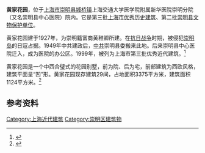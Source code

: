 {{文物保护单位
| 级别 = 区级
| 省区市 = 崇明县
| 名称 = 黄家花园
| 图片 = Huang's Garden.JPG
| 编号 = 
| 分类 = 近现代重要史迹及代表性建筑
| 时代 = 1932年
| 所在 = [[崇明县|崇明县]][[城桥镇|城桥镇]]
| 登录 = 2006年10月31日
}}

'''黄家花园'''，位于[[上海市|上海市]][[崇明县|崇明县]][[城桥镇|城桥镇]]上海交通大学医学院附属新华医院崇明分院（又名崇明县中心医院）院内。它是第三批[[上海市优秀历史建筑|上海市优秀历史建筑]]、第二批[[崇明县文物保护单位|崇明县文物保护单位]]。

黄家花园建于1927年，为崇明籍富商黄稚卿所建。在[[抗日战争|抗日战争]]时期，被侵犯[[崇明岛|崇明岛]]的日寇占据。1949年中共建政后，[[中共|中共]]崇明县委搬来此地。后来崇明县中心医院迁入，成为医院的办公区。1999年，被列为上海市第三批优秀近代建筑。<ref>{{Cite web |url=http://www.cmx.gov.cn/cm_website/html/defaultsite/shcm_xwzx_cmxw_cmyw/2012-11-26/Detail_51902.htm |title=上海崇明政府网>新闻中心>崇明新闻>崇明要闻>黄家花园修缮完成 古宅焕发新生 |access-date=2015-04-27 |archive-url=https://web.archive.org/web/20170318003202/http://www.cmx.gov.cn/cm_website/html/defaultsite/shcm_xwzx_cmxw_cmyw/2012-11-26/Detail_51902.htm |archive-date=2017-03-18 |dead-url=yes }}</ref>

黄家花园是一个中西合璧式的花园别墅，前为院、后为宅，前部建筑为西欧风格，建筑平面呈“凹”形。黄家花园现存建筑29间，占地面积3375平方米，建筑面积1124平方米。<ref>{{Cite web |url=http://www.cmx.gov.cn/cm_website/html/defaultsite/shcm_xxgk_zfwj_xzfwj_2006/2006-11-20/Detail_5013.htm |title=上海崇明政府网>信息公开>政府文件>县政府文件>2006年>崇明县人民政府关于公布黄家花园等为第二批县级文物保护单位的通知 |access-date=2015-04-27 |archive-url=https://web.archive.org/web/20160304102242/http://www.cmx.gov.cn/cm_website/html/defaultsite/shcm_xxgk_zfwj_xzfwj_2006/2006-11-20/Detail_5013.htm |archive-date=2016-03-04 |dead-url=yes }}</ref>

==参考资料==
<references/>
{{上海市第三批优秀历史建筑}}

[[Category:上海近代建筑|Category:上海近代建筑]]
[[Category:崇明区建筑物|Category:崇明区建筑物]]